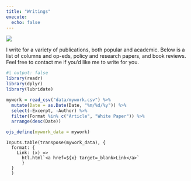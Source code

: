 ```yaml
---
title: "Writings"
execute:
  echo: false
---
```


![](images/image-230407671.png){fig-align="center"}

I write for a variety of publications, both popular and academic. Below is a list of columns and op-eds, policy and research papers, and book reviews. Feel free to contact me if you'd like me to write for you.

```r
#| output: false
library(readr)
library(dplyr)
library(lubridate)

mywork = read_csv("data/mywork.csv") %>%
  mutate(Date = as.Date(Date, "%m/%d/%y")) %>%
  select(-Excerpt, -Author) %>%
  filter(Format %in% c("Article", "White Paper")) %>%
  arrange(desc(Date))

ojs_define(mywork_data = mywork)
```

```ojs
Inputs.table(transpose(mywork_data), {
  format: {
    Link: (x) =>
      htl.html`<a href=${x} target=_blank>Link</a>`
      }
  }
  )
```

